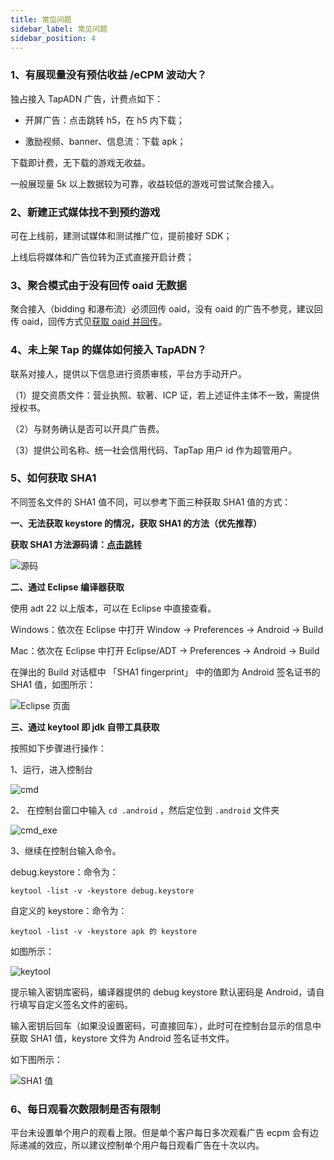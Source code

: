 ```yaml
---
title: 常见问题
sidebar_label: 常见问题
sidebar_position: 4
---
```



### 1、有展现量没有预估收益 /eCPM 波动大？

独占接入 TapADN 广告，计费点如下：

* 开屏广告：点击跳转 h5，在 h5 内下载；

* 激励视频、banner、信息流：下载 apk；

下载即计费，无下载的游戏无收益。

一般展现量 5k 以上数据较为可靠，收益较低的游戏可尝试聚合接入。

### 2、新建正式媒体找不到预约游戏

可在上线前，建测试媒体和测试推广位，提前接好 SDK；

上线后将媒体和广告位转为正式直接开启计费；

### 3、聚合模式由于没有回传 oaid 无数据

聚合接入（bidding 和瀑布流）必须回传 oaid，没有 oaid 的广告不参竞，建议回传 oaid，回传方式见[获取 oaid 并回传](/v3/sdk/tap-adn/scheme/#3获取-oaid-并回传强烈建议)。

### 4、未上架 Tap 的媒体如何接入 TapADN？

联系对接人，提供以下信息进行资质审核，平台方手动开户。

（1）提交资质文件：营业执照、软著、ICP 证，若上述证件主体不一致，需提供授权书。

（2）与财务确认是否可以开具广告费。

（3）提供公司名称、统一社会信用代码、TapTap 用户 id 作为超管用户。

### 5、如何获取 SHA1

不同签名文件的 SHA1 值不同，可以参考下面三种获取 SHA1 值的方式：

**一、无法获取 keystore 的情况，获取 SHA1 的方法（优先推荐）**

**获取 SHA1 方法源码请：[点击跳转](https://lf6-ttcdn-tos.pstatp.com/obj/ad-tetris-site/AppSigning.java)**

![源码](https://capacity-files.lcfile.com/bEe1uaMYUu54KM15Nx3GGbKnKKPFiNNG/157634260ac5d68ba1cd6a705bef285d.png)

**二、通过 Eclipse 编译器获取**

使用 adt 22 以上版本，可以在 Eclipse 中直接查看。

Windows：依次在 Eclipse 中打开 Window -> Preferences -> Android -> Build

Mac：依次在 Eclipse 中打开 Eclipse/ADT -> Preferences -> Android -> Build

在弹出的 Build 对话框中 「SHA1 fingerprint」 中的值即为 Android 签名证书的 SHA1 值，如图所示：

![Eclipse 页面](https://capacity-files.lcfile.com/KhIkBPGze6Y8yjnfAlcEdEBaUlckuUjB/22.png)

**三、通过 keytool 即 jdk 自带工具获取**

按照如下步骤进行操作：

1、运行，进入控制台

![cmd](https://capacity-files.lcfile.com/WwtnCLs9omH3Rhv9kV1wPIcc3YECO1FE/cmd.png)

2、 在控制台窗口中输入 `cd .android` ，然后定位到 `.android` 文件夹

![cmd_exe](https://capacity-files.lcfile.com/jXjKy7NlKGKwA5uEklQzjjf74urX6Oz6/cmd_exe.png)

3、继续在控制台输入命令。

debug.keystore：命令为：
```
keytool -list -v -keystore debug.keystore
```
自定义的 keystore：命令为：
```
keytool -list -v -keystore apk 的 keystore
```
如图所示：

![keytool](https://capacity-files.lcfile.com/XzDOuLRMMBB84XBI5uAfwvccpwO39oAg/keytool.png)

提示输入密钥库密码，编译器提供的 debug keystore 默认密码是 Android，请自行填写自定义签名文件的密码。

输入密钥后回车（如果没设置密码，可直接回车），此时可在控制台显示的信息中获取 SHA1 值，keystore 文件为 Android 签名证书文件。

如下图所示：

![SHA1 值](https://capacity-files.lcfile.com/YwQKTQjoj7ooJ2eADXfmfWRJyH6J43XV/333.png)

### 6、每日观看次数限制是否有限制

平台未设置单个用户的观看上限。但是单个客户每日多次观看广告 ecpm 会有边际递减的效应，所以建议控制单个用户每日观看广告在十次以内。

